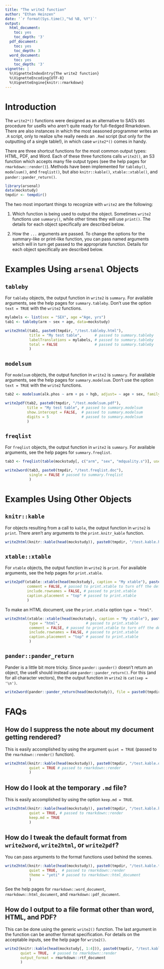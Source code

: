 ```yaml
---
title: "The write2 function"
author: "Ethan Heinzen"
date: '`r format(Sys.time(),"%d %B, %Y")`'
output:
  html_document:
    toc: yes
    toc_depth: '3'
  pdf_document:
    toc: yes
    toc_depth: 3
  word_document:
    toc: yes
    toc_depth: '3'
vignette: |
  %\VignetteIndexEntry{The write2 function}
  %\VignetteEncoding{UTF-8}
  %\VignetteEngine{knitr::rmarkdown}
---
```


# Introduction

The `write2*()` functions were designed as an alternative to SAS's `ODS` procedure for useRs who aren't quite ready for full-fledged
Rmarkdown. There are also instances in which the most seasoned programmer writes an `.R` script, only to realize s/he really
needs an `.Rmd` script (but only for the outputting of a single table!), in which case `write2*()` comes in handy.

There are three shortcut functions for the most common output types: HTML, PDF, and Word. Each of these three functions calls
`write2()`, an S3 function which accepts many file output types (see the help pages for `rmarkdown::render()`). Methods have been implemented for
`tableby()`, `modelsum()`, and `freqlist()`, but also `knitr::kable()`, `xtable::xtable()`, and `pander::pander_return()`.

```r
library(arsenal)
data(mockstudy)
tmpdir <- tempdir()
```

The two most important things to recognize with `write2` are the following:

1. Which function is being used to output the object. Sometimes `write2` functions use `summary()`, while other times they will use `print()`.
   The details for each object specifically are described below.
   
2. How the `...` arguments are passed. To change the options for the summary-like or print-like function, you can pass named arguments which will
   in turn get passed to the appropriate function. Details for each object specifically are described below.

# Examples Using `arsenal` Objects

## `tableby`

For `tableby` objects, the output function in `write2` is `summary`. For available arguments, see the help pages for `summary.tableby`.
Don't use the option `text = TRUE` with the `write2` functions.

```r
mylabels <- list(sex = "SEX", age ="Age, yrs")
tab1 <- tableby(arm ~ sex + age, data=mockstudy)

write2html(tab1, paste0(tmpdir, "/test.tableby.html"),
           title = "My test table",      # passed to summary.tableby
           labelTranslations = mylabels, # passed to summary.tableby
           total = FALSE                 # passed to summary.tableby
           )
```

## `modelsum`

For `modelsum` objects, the output function in `write2` is `summary`. For available arguments, see the help pages for `summary.modelsum`.
Don't use the option `text = TRUE` with the `write2` functions.

```r
tab2 <- modelsum(alk.phos ~ arm + ps + hgb, adjust= ~ age + sex, family = "gaussian", data = mockstudy)

write2pdf(tab2, paste0(tmpdir, "/test.modelsum.pdf"),
          title = "My test table", # passed to summary.modelsum
          show.intercept = FALSE,  # passed to summary.modelsum
          digits = 5               # passed to summary.modelsum
          )
```

## `freqlist`

For `freqlist` objects, the output function in `write2` is `summary`. For available arguments, see the help pages for `summary.freqlist`.

```r
tab3 <- freqlist(table(mockstudy[, c("arm", "sex", "mdquality.s")], useNA = "ifany"), groupBy = c("arm", "sex"))

write2word(tab3, paste0(tmpdir, "/test.freqlist.doc"),
           single = FALSE # passed to summary.freqlist
           )
```

# Examples Using Other Objects

## `knitr::kable`

For objects resulting from a call to `kable`, the output function in `write2` is `print`. There aren't any arguments to the `print.knitr_kable` function.

```r
write2html(knitr::kable(head(mockstudy)), paste0(tmpdir, "/test.kable.html"))
```

## `xtable::xtable`

For `xtable` objects, the output function in `write2` is `print`. For available arguments, see the help pages for `print.xtable`.

```r
write2pdf(xtable::xtable(head(mockstudy), caption = "My xtable"), paste0(tmpdir, "/test.xtable.pdf"),
          comment = FALSE, # passed to print.xtable to turn off the default message about xtable version
          include.rownames = FALSE, # passed to print.xtable
          caption.placement = "top" # passed to print.xtable
          )
```

To make an HTML document, use the `print.xtable` option `type = "html"`.

```r
write2html(xtable::xtable(head(mockstudy), caption = "My xtable"), paste0(tmpdir, "/test.xtable.html"),
           type = "html",            # passed to print.xtable
           comment = FALSE, # passed to print.xtable to turn off the default message about xtable version
           include.rownames = FALSE, # passed to print.xtable
           caption.placement = "top" # passed to print.xtable
           )
```

## `pander::pander_return`

Pander is a little bit more tricky. Since `pander::pander()` doesn't return an object, the useR should instead use
`pander::pander_return()`. For this (and for all character vectors), the the output function in `write2` is `cat(sep = '\n')`.

```r
write2word(pander::pander_return(head(mockstudy)), file = paste0(tmpdir, "/test.pander.doc"))
```

# FAQs

## How do I suppress the note about my document getting rendered?

This is easily accomplished by using the argument `quiet = TRUE` (passed to the `rmarkdown::render()` function).

```r
write2html(knitr::kable(head(mockstudy)), paste0(tmpdir, "/test.kable.quiet.html"),
           quiet = TRUE # passed to rmarkdown::render
           )
```

## How do I look at the temporary `.md` file?

This is easily accomplished by using the option `keep.md = TRUE`.

```r
write2html(knitr::kable(head(mockstudy)), paste0(tmpdir, "/test.kable.keep.md.html"),
           quiet = TRUE, # passed to rmarkdown::render
           keep.md = TRUE
           )
```

## How do I tweak the default format from `write2word`, `write2html`, or `write2pdf`?

You can pass arguments to the format functions used behind the scenes.

```r
write2html(knitr::kable(head(mockstudy)), paste0(tmpdir, "/test.kable.theme.html"),
           quiet = TRUE,  # passed to rmarkdown::render
           theme = "yeti" # passed to rmarkdown::html_document
           )
```

See the help pages for `rmarkdown::word_document`, `rmarkdown::html_document`, and `rmarkdown::pdf_document`.

## How do I output to a file format other than word, HTML, and PDF?

This can be done using the generic `write2()` function. The last argument in the function can be another format specification.
For details on the acceptable inputs, see the help page for `write2()`.

```r
write2(knitr::kable(head(mockstudy[, 1:4])), paste0(tmpdir, "/test.kable.rtf"),
       quiet = TRUE,  # passed to rmarkdown::render
       output_format = rmarkdown::rtf_document
       )
```
